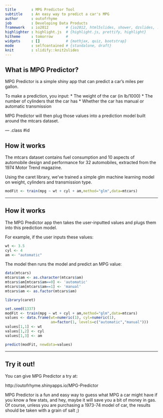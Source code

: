 ```yaml
---
title       : MPG Predictor Tool
subtitle    : An easy way to predict a car's MPG
author      : outofrhyme
job         : Developing Data Products
framework   : io2012        # {io2012, html5slides, shower, dzslides, ...}
highlighter : highlight.js  # {highlight.js, prettify, highlight}
hitheme     : tomorrow      # 
widgets     : []            # {mathjax, quiz, bootstrap}
mode        : selfcontained # {standalone, draft}
knit        : slidify::knit2slides
---
```


## What is MPG Predictor?

MPG Predictor is a simple shiny app that can predict a car's miles per gallon.

To make a prediction, you input:
* The weight of the car (in lb/1000)
* The number of cylinders that the car has
* Whether the car has manual or automatic transmission

MPG Predictor will then plug those values into a prediction model built around the mtcars dataset.

--- .class #id

## How it works

The mtcars dataset contains fuel consumption and 10 aspects of automobile design and performance for 32 automobiles, extracted from the 1974 Motor Trend magazine.

Using the caret library, we've trained a simple glm machine learning model on weight, cylinders and transmission type.

```r
modFit <- train(mpg ~ wt + cyl + am,method="glm",data=mtcars)
```

--- 

## How it works

The MPG Predictor app then takes the user-inputted values and plugs them into this prediction model.

For example, if the user inputs these values:

```r
wt <- 3.5
cyl <- 4
am <- "automatic"
```

The model then runs the model and predict an MPG value:

```r
data(mtcars)
mtcars$am <- as.character(mtcars$am)
mtcars$am[mtcars$am==0] <- 'automatic'
mtcars$am[mtcars$am==1] <- 'manual'
mtcars$am <- as.factor(mtcars$am)

library(caret)

set.seed(1337)
modFit <- train(mpg ~ wt + cyl + am,method="glm",data=mtcars)
values <- data.frame(wt=numeric(1), cyl=numeric(1), 
                     am=factor(1, levels=c("automatic","manual")))
values[1,1] <- wt
values[1,2] <- cyl
values[1,3] <- am
```
```r
predict(modFit, newdata=values)
```


--- 

## Try it out!

You can give MPG Predictor a try at:

http://outofrhyme.shinyapps.io/MPG-Predictor

MPG Predictor is a fun and easy way to guess what MPG a car might have if you know a few stats, and hey, maybe it will save you a bit of money in gas. Of course, unless you are purchasing a 1973-74 model of car, the results should be taken with a grain of salt ;)